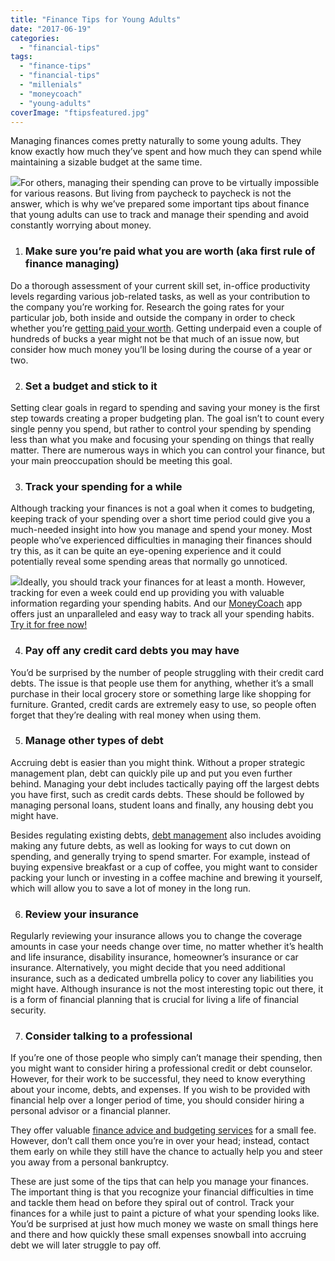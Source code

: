 ```yaml
---
title: "Finance Tips for Young Adults"
date: "2017-06-19"
categories: 
  - "financial-tips"
tags: 
  - "finance-tips"
  - "financial-tips"
  - "millenials"
  - "moneycoach"
  - "young-adults"
coverImage: "ftipsfeatured.jpg"
---
```


Managing finances comes pretty naturally to some young adults. They know exactly how much they’ve spent and how much they can spend while maintaining a sizable budget at the same time.

![](images/financetips.jpg)For others, managing their spending can prove to be virtually impossible for various reasons. But living from paycheck to paycheck is not the answer, which is why we’ve prepared some important tips about finance that young adults can use to track and manage their spending and avoid constantly worrying about money.

1. ### Make sure you’re paid what you are worth (aka first rule of finance managing)
    

Do a thorough assessment of your current skill set, in-office productivity levels regarding various job-related tasks, as well as your contribution to the company you’re working for. Research the going rates for your particular job, both inside and outside the company in order to check whether you’re [getting paid your worth](https://www.forbes.com/sites/lizryan/2015/08/07/how-to-get-paid-what-youre-worth/#3df4332e37fc). Getting underpaid even a couple of hundreds of bucks a year might not be that much of an issue now, but consider how much money you’ll be losing during the course of a year or two.

2. ### Set a budget and stick to it
    

Setting clear goals in regard to spending and saving your money is the first step towards creating a proper budgeting plan. The goal isn’t to count every single penny you spend, but rather to control your spending by spending less than what you make and focusing your spending on things that really matter. There are numerous ways in which you can control your finance, but your main preoccupation should be meeting this goal.

3. ### Track your spending for a while
    

Although tracking your finances is not a goal when it comes to budgeting, keeping track of your spending over a short time period could give you a much-needed insight into how you manage and spend your money. Most people who’ve experienced difficulties in managing their finances should try this, as it can be quite an eye-opening experience and it could potentially reveal some spending areas that normally go unnoticed.

![](images/mc311.jpg)Ideally, you should track your finances for at least a month. However, tracking for even a week could end up providing you with valuable information regarding your spending habits. And our [MoneyCoach](https://itunes.apple.com/us/app/moneycoach-personal-finance/id989642198?mt=8) app offers just an unparalleled and easy way to track all your spending habits. [Try it for free now!](https://itunes.apple.com/us/app/moneycoach-personal-finance/id989642198?mt=8)

4. ### Pay off any credit card debts you may have
    

You’d be surprised by the number of people struggling with their credit card debts. The issue is that people use them for anything, whether it’s a small purchase in their local grocery store or something large like shopping for furniture. Granted, credit cards are extremely easy to use, so people often forget that they’re dealing with real money when using them.

5. ### Manage other types of debt
    

Accruing debt is easier than you might think. Without a proper strategic management plan, debt can quickly pile up and put you even further behind. Managing your debt includes tactically paying off the largest debts you have first, such as credit cards debts. These should be followed by managing personal loans, student loans and finally, any housing debt you might have.

Besides regulating existing debts, [debt management](http://www.investopedia.com/articles/pf/08/debt-management.asp) also includes avoiding making any future debts, as well as looking for ways to cut down on spending, and generally trying to spend smarter. For example, instead of buying expensive breakfast or a cup of coffee, you might want to consider packing your lunch or investing in a coffee machine and brewing it yourself, which will allow you to save a lot of money in the long run.

6. ### Review your insurance
    

Regularly reviewing your insurance allows you to change the coverage amounts in case your needs change over time, no matter whether it’s health and life insurance, disability insurance, homeowner’s insurance or car insurance. Alternatively, you might decide that you need additional insurance, such as a dedicated umbrella policy to cover any liabilities you might have. Although insurance is not the most interesting topic out there, it is a form of financial planning that is crucial for living a life of financial security.

7. ### Consider talking to a professional
    

If you’re one of those people who simply can’t manage their spending, then you might want to consider hiring a professional credit or debt counselor. However, for their work to be successful, they need to know everything about your income, debts, and expenses. If you wish to be provided with financial help over a longer period of time, you should consider hiring a personal advisor or a financial planner.

They offer valuable [finance advice and budgeting services](https://how-strategygroup.com.au/) for a small fee. However, don’t call them once you’re in over your head; instead, contact them early on while they still have the chance to actually help you and steer you away from a personal bankruptcy.

These are just some of the tips that can help you manage your finances. The important thing is that you recognize your financial difficulties in time and tackle them head on before they spiral out of control. Track your finances for a while just to paint a picture of what your spending looks like. You’d be surprised at just how much money we waste on small things here and there and how quickly these small expenses snowball into accruing debt we will later struggle to pay off.

